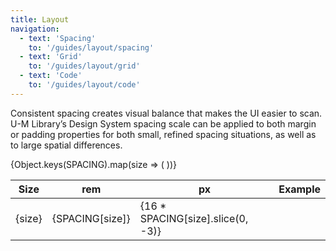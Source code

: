 ```yaml
---
title: Layout
navigation:
  - text: 'Spacing'
    to: '/guides/layout/spacing'
  - text: 'Grid'
    to: '/guides/layout/grid'
  - text: 'Code'
    to: '/guides/layout/code'
---
```



<Text lede>Consistent spacing creates visual balance that makes the UI easier to scan. U-M Library’s Design System spacing scale can be applied to both margin or padding properties for both small, refined spacing situations, as well as to large spatial differences.</Text>

<Table>
  <thead>
    <tr>
      <th>Size</th>
      <th>rem</th>
      <th>px</th>
      <th>Example</th>
    </tr>
  </thead>
  <tbody>
    {Object.keys(SPACING).map(size => (
      <tr>
        <td>{size}</td>
        <td>{SPACING[size]}</td>
        <td>{16 * SPACING[size].slice(0, -3)}</td>
        <td><div style={{
          display: 'inline-block',
          height: SPACING[size],
          width: SPACING[size],
          background: COLORS.teal[400],
        }}></div></td>
      </tr>
    ))}
  </tbody>
</Table>
